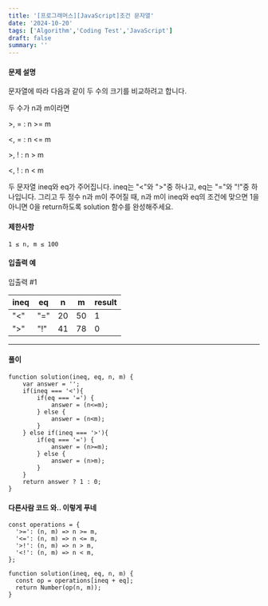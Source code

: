 ```yaml
---
title: '[프로그래머스][JavaScript]조건 문자열'
date: '2024-10-20'
tags: ['Algorithm','Coding Test','JavaScript']
draft: false
summary: ''
---
```

#### 문제 설명
문자열에 따라 다음과 같이 두 수의 크기를 비교하려고 합니다.

두 수가 n과 m이라면

&gt;, = : n &gt;= m

&lt;, = : n &lt;= m

&gt;, ! : n &gt; m

&lt;, ! : n &lt; m

두 문자열 ineq와 eq가 주어집니다. ineq는 "&lt;"와 "&gt;"중 하나고, eq는 "="와 "!"중 하나입니다. 그리고 두 정수 n과 m이 주어질 때, 
n과 m이 ineq와 eq의 조건에 맞으면 1을 아니면 0을 return하도록 solution 함수를 완성해주세요. 

#### 제한사항
    1 ≤ n, m ≤ 100
#### 입출력 예
입출력 #1

| ineq | eq | n  | m  | result |
|------|----|----|----|--------|
| "&lt;"  | "=" | 20 | 50 | 1      |
| "&gt;"  | "!" | 41 | 78 | 0      |


---
#### 풀이
````
function solution(ineq, eq, n, m) {
    var answer = '';
    if(ineq === '<'){
        if(eq === '=') {
            answer = (n<=m);
        } else {
            answer = (n<m);
        }
    } else if(ineq === '>'){
        if(eq === '=') {
            answer = (n>=m);
        } else {
            answer = (n>m);
        }
    }
    return answer ? 1 : 0;
}
````
#### 다른사람 코드 와.. 이렇게 푸네
````
const operations = {
  '>=': (n, m) => n >= m,
  '<=': (n, m) => n <= m,
  '>!': (n, m) => n > m,
  '<!': (n, m) => n < m,
};

function solution(ineq, eq, n, m) {
  const op = operations[ineq + eq];
  return Number(op(n, m));
}
````